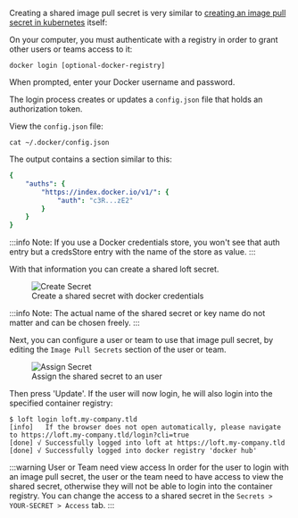 Creating a shared image pull secret is very similar to [creating an image pull secret in kubernetes](https://kubernetes.io/docs/tasks/configure-pod-container/pull-image-private-registry/) itself:

On your computer, you must authenticate with a registry in order to grant other users or teams access to it:

```
docker login [optional-docker-registry]
```

When prompted, enter your Docker username and password.

The login process creates or updates a `config.json` file that holds an authorization token.

View the `config.json` file:

```
cat ~/.docker/config.json
```

The output contains a section similar to this:

```yaml
{
    "auths": {
        "https://index.docker.io/v1/": {
            "auth": "c3R...zE2"
        }
    }
}
```

:::info
Note: If you use a Docker credentials store, you won't see that auth entry but a credsStore entry with the name of the store as value.
:::

With that information you can create a shared loft secret.

<figure class="frame">
    <img src="/docs/media/ui/secrets/image-pull-secret.png" alt="Create Secret" />
    <figcaption>Create a shared secret with docker credentials</figcaption>
</figure>

:::info
Note: The actual name of the shared secret or key name do not matter and can be chosen freely.
:::

Next, you can configure a user or team to use that image pull secret, by editing the `Image Pull Secrets` section of the user or team.

<figure class="frame">
    <img src="/docs/media/ui/secrets/image-pull-secret-user.png" alt="Assign Secret" />
    <figcaption>Assign the shared secret to an user</figcaption>
</figure>

Then press 'Update'. If the user will now login, he will also login into the specified container registry:

```
$ loft login loft.my-company.tld
[info]   If the browser does not open automatically, please navigate to https://loft.my-company.tld/login?cli=true
[done] √ Successfully logged into loft at https://loft.my-company.tld
[done] √ Successfully logged into docker registry 'docker hub'
```

:::warning User or Team need view access
In order for the user to login with an image pull secret, the user or the team need to have access to view the shared secret, otherwise they will not be able to login into the container registry. You can change the access to a shared secret in the `Secrets > YOUR-SECRET > Access` tab.
::: 
